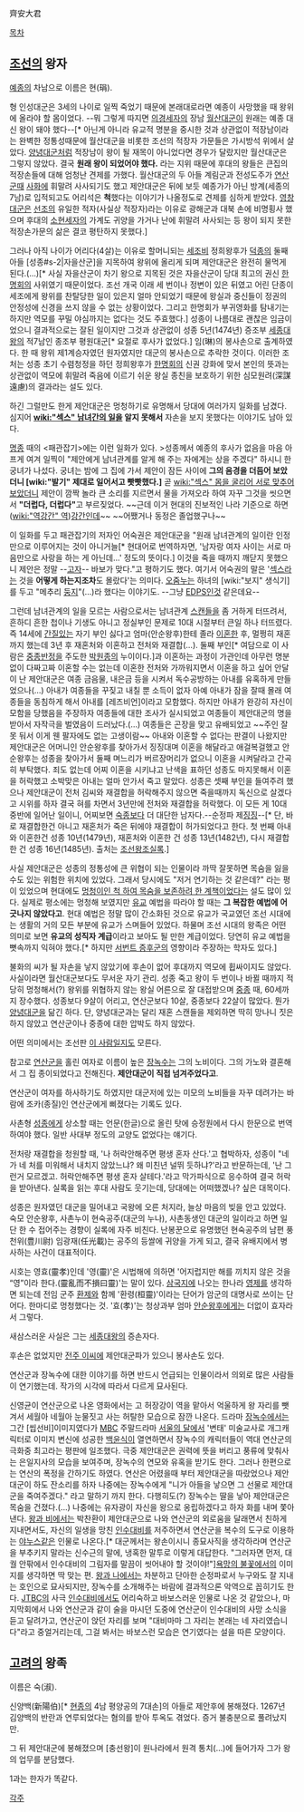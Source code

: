 齊安大君


[[목차]]

== [[조선]]의 왕자 ==
[[예종]]의 차남으로 이름은 현(琄).

형 인성대군은 3세의 나이로 일찍 죽었기 때문에 본래대로라면 예종이 사망했을 때 왕위에 올라야 할 몸이었다. --뭐 그렇게 따지면 [[의경세자]]의 장남 [[월산대군]]이 원래는 예종 대신 왕이 돼야 했다--[* 아닌게 아니라 유교적 명분을 중시한 것과 상관없이 적장남이라는 완벽한 정통성때문에 월산대군을 비롯한 조선의 적장자 가문들은 가시방석 위에서 살았다. [[양녕대군]]처럼 적장남이 왕이 될 재목이 아니었다면 경우가 달랐지만 월산대군은 그렇지 않았다. 결국 '''원래 왕이 되었어야 했다.''' 라는 지위 때문에 후대의 왕들은 큰집의 적장손들에 대해 엄청난 견제를 가했다. 월산대군의 두 아들 계림군과 전성도주가 [[연산군]]때 [[사화]]에 휘말려 사사되기도 했고 제안대군은 뒤에 보듯 예종가가 아닌 방계(세종의 7남)로 입적되고도 어리석은 '''척'''했다는 이야기가 나올정도로 견제를 심하게 받았다. [[영창대군]]은 [[선조]]의 유일한 적자(사실상 적장자)라는 이유로 광해군과 대북 손에 비명횡사 했으며 후대의 [[소현세자]]의 가계도 귀양을 가거나 난에 휘말려 사사되는 등 왕이 되지 못한 적장손가문의 삶은 결코 평탄하지 못했다.]

그러나 아직 나이가 어리다(4살)는 이유로 할머니되는 [[세조(조선)|세조]]비 정희왕후가 [[의경세자|덕종]]의 둘째 아들 [성종#s-2|자을산군]을 지목하여 왕위에 올리게 되며 제안대군은 완전히 물먹게 된다.(...)[* 사실 자을산군이 차기 왕으로 지목된 것은 자을산군이 당대 최고의 권신 [[한명회]]의 사위였기 때문이었다. 조선 개국 이래 세 번이나 정변이 있은 뒤였고 어린 단종이 세조에게 왕위를 찬탈당한 일이 있은지 얼마 안되었기 때문에 왕실과 중신들이 정권의 안정성에 신경을 쓰지 않을 수 없는 상황이었다. 그리고 한명회가 부귀영화를 탐내기는 하지만 역모를 꾸밀 야심까지는 없다는 것도 주효했다.] 성종이 나름대로 괜찮은 임금이었으니 결과적으로는 잘된 일이지만 그것과 상관없이 성종 5년(1474년) 증조부 [[세종대왕]]의 적7남인 종조부 평원대군[* 요절로 후사가 없었다.] 임(琳)의 봉사손으로 출계하였다. 한 때 왕위 제1계승자였던 원자였지만 대군의 봉사손으로 추락한 것이다. 이러한 조처는 성종 초기 수렴청정을 하던 정희왕후가 [[한명회]]의 신권 강화에 맞서 본인의 뜻과는 상관없이 역모에 휘말려 죽음에 이르기 쉬운 왕실 종친을 보호하기 위한 심모원려(深謀遠慮)의 결과라는 설도 있다.

하긴 그럴만도 한게 제안대군은 멍청하기로 유명해서 당대에 여러가지 일화를 남겼다. 심지어 '''[[wiki:"섹스" 남녀간의 일]]을 알지 못해서''' 자손을 보지 못했다는 이야기도 남아 있다.

[[명종]] 때의 <패관잡기>에는 이런 일화가 있다.
>성종께서 예종의 후사가 없음을 마음 아프게 여겨 일찍이 "제안에게 남녀관계를 알게 해 주는 자에게는 상을 주겠다" 하시니 한 궁녀가 나섰다. 궁녀는 밤에 그 집에 가서 제안이 잠든 사이에 '''그의 음경을 더듬어 보았더니 [wiki:"발기" 제대로 일어서고 빳빳했다.]''' 곧 [[wiki:"섹스" 몸을 굴리어 서로 맞추어 보았더니]] 제안이 깜짝 놀라 큰 소리를 지르면서 물을 가져오라 하여 자꾸 그것을 씻으면서 '''"더럽다, 더럽다"'''고 부르짖었다. ~~근데 이거 현대의 진보적인 나라 기준으로 하면 ([[wiki:"역강간" 역]])[[강간]]인데~~ ~~어쨌거나 동정은 졸업했구나~~

이 일화를 두고 패관잡기의 저자인 어숙권은 제안대군을 "원래 남녀관계의 일이란 인정만으로 이루어지는 것이 아니거늘[* 현대어로 번역하자면, '남자랑 여자 사이는 서로 마음만으로 사랑을 하는 게 아닌데...' 정도의 뜻이다.] 이것을 죽을 때까지 깨닫지 못했으니 제안은 정말 --[[고자]]-- 바보가 맞다."고 평하기도 했다. 여기서 어숙권의 말은 '[[섹스]]라는 것을 '''어떻게 하는지조차'''도 몰랐다'는 의미다. [[오줌]]누는 하녀의 [wiki:"보지" 생식기]를 두고 "메추리 [[둥지]]"(...)라 했다는 이야기도. --그냥 [[EDPS]]인것 같은데요--

그런데 남녀관계의 일을 모르는 사람으로서는 남녀관계 [[스캔들]]을 좀 거하게 터뜨려서, 흔하디 흔한 첩이나 기생도 아니고 정실부인 문제로 10대 시절부터 큰일 하나 터뜨렸다. 즉 14세에 [[간질]]있는 자기 부인 싫다고 엄마(안순왕후)한테 졸라 [[이혼]]한 후, 멀쩡히 재혼까지 했는데 3년 후 재혼처와 이혼하고 전처와 재결합(...). 
둘째 부인[* 여담으로 이 사람은 [[중종반정]]을 주도한 [[박원종]]의 누이이다.]과 이혼하는 과정이 가관인데 아무런 명분없이 다짜고짜 이혼할 수는 없는데 이혼한 전처와 가까워지면서 이혼을 하고 싶어 안달이 난 제안대군은 여종 금음물, 내은금 등을 시켜서 독수공방하는 아내를 유혹하게 만들었으나(...) 아내가 여종들을 꾸짖고 내칠 뿐 소득이 없자 아예 아내가 잠을 잘때 몰래 여종들을 동침하게 해서 아내를 [레즈비언]이라고 모함했다. 하지만 아내가 완강히 자신이 모함을 당했음을 주장하자 여종들에 대한 조사가 실시되었고 여종들이 제안대군의 명을 받아서 자작극을 벌였음이 드러났다.(...) 여종들은 곤장을 맞고 유배되었고 ~~주인 잘못 둬서 이게 웬 팔자에도 없는 고생이람~~ 아내와 이혼할 수 없다는 판결이 나왔지만 제안대군은 어머니인 안순왕후를 찾아가서 징징대며 이혼을 해달라고 애걸복걸했고 안순왕후는 성종을 찾아가서 둘째 며느리가 버르장머리가 없으니 이혼을 시켜달라고 간곡히 부탁했다. 죄도 없는데 어찌 이혼을 시키냐고 난색을 표하던 성종도 마지못해서 이혼을 허락했고 소박맞은 아내는 얼마 안가서 죽고 말았다. 
성종은 셋째 부인을 들여주려 했으나 제안대군이 전처 김씨와 재결합을 허락해주지 않으면 죽을때까지 독신으로 살겠다고 시위를 하자 결국 혀를 차면서 3년만에 전처와 재결합을 허락했다. 
이 모든 게 10대 중반에 일어난 일이니, 어찌보면 [[숙종(조선)|숙종]]보다 더 대단한 남자다.--순정파 제[[징징]]--[* 단, 바로 재결합한건 아니고 재혼처가 죽은 뒤에야 재결합이 허가되었다고 한다. 첫 번째 아내와 이혼한건 성종 10년(1479년), 재혼처와 이혼한 건 성종 13년(1482년), 다시 재결합한 건 성종 16년(1485년). 출처는 [[조선왕조실록]].]

사실 제안대군은 성종의 정통성에 큰 위협이 되는 인물이라 까딱 잘못하면 목숨을 잃을 수도 있는 위험한 위치에 있었다. 그래서 당시에도 "저거 연기하는 것 같은데?" 라는 평이 있었으며 현대에도 [[가치부전|멍청이인 척 하여 목숨을 보존하려 한 계책]]이었다는 설도 많이 있다. 실제로 평소에는 멍청해 보였지만 [[유교]] 예법을 따라야 할 때는 '''그 복잡한 예법에 어긋나지 않았다고'''. 현대 예법은 정말 많이 간소화된 것으로 유교가 국교였던 조선 시대에는 생활의 거의 모든 부분에 유교가 스며들어 있었다. 하물며 조선 시대의 왕족은 어떤 의미로 보면 '''유교의 성직자 계급'''이라고 보아도 될 만한 계급이었다. 당연히 유교 예법을 뼛속까지 익혀야 했다.[* 하지만 [[서번트 증후군]]의 영향이라 주장하는 학자도 있다.]  

불화의 씨가 될 자손을 낳지 않았기에 후손이 없어 후대까지 역모에 휩싸이지도 않았다. 사실이라면 월산대군보다도 무서운 자기 관리. 성종 죽고 왕이 두 번이나 바뀔 때까지 적당히 멍청해서(?) 왕위를 위협하지 않는 왕실 어른으로 잘 대접받으며 [[중종]] 때, 60세까지 장수했다. 성종보다 9살이 어리고, 연산군보다 10살, 중종보다 22살이 많았다. 뭔가 [[양녕대군]]을 닮긴 하다. 단, 양녕대군과는 달리 재혼 스캔들을 제외하면 딱히 망나니 짓은 하지 않았고 연산군이나 중종에 대한 압박도 하지 않았다.

어떤 의미에서는 조선판 [[유선(삼국지)#s-1|이 사람]]일지도 모른다.

참고로 [[연산군]]을 홀린 여자로 이름이 높은 [[장녹수]]는 그의 노비이다. 그의 가노와 결혼해서 그 집 종이되었다고 전해진다. '''제안대군이 직접 넘겨주었다고'''.

연산군이 여자를 하사하기도 하였지만 대군저에 있는 미모의 노비들을 자꾸 데려가는 바람에 조카(종질)인 연산군에게 삐졌다는 기록도 있다.

사촌형 [[성종#s-2|성종]]에게 상소할 때는 언문(한글)으로 올린 탓에 승정원에서 다시 한문으로 번역하여야 했다. 일반 사대부 정도의 교양도 없었다는 얘기다.

전처랑 재결합을 청원할 때, '나 허락안해주면 평생 혼자 산다.'고 협박하자, 성종이 "네가 네 처를 미워해서 내치지 않았느냐? 왜 미친년 널뛰 듯하냐?'라고 반문하는데, '난 그런거 모르겠고. 허락안해주면 평생 혼자 살테다.'라고 막가파식으로 응수하여 결국 허락을 받아낸다. 실록을 읽는 후대 사람도 웃기는데, 당대에는 어떠했겠나? 싶은 대목이다.

성종은 원자였던 대군을 밀어내고 국왕에 오른 처지라, 늘상 마음의 빚을 안고 있었다. 숙모 안순왕후, 사촌누이 현숙공주(대군의 누나), 사촌동생인 대군의 일이라고 하면 일단 한 수 접어주는 경향이 실록에 자주 비친다. 난봉꾼으로 유명했던 현숙공주의 남편 풍천위(豊川尉) 임광재(任光載)는 공주의 등쌀에 귀양을 가게 되고, 결국 유배지에서 병사하는 사건이 대표적이다.

시호는 영효(靈孝)인데 '영(靈)'은 시법해에 의하면 '어지럽지만 해를 끼치지 않은 것을 “영”이라 한다.(靈亂而不損曰靈)'는 말이 있다. [[삼국지]]에 나오는 한나라 [[영제]]를 생각하면 되는데 전임 군주 [[환제]]와 함께 '환령(桓靈)'이라는 단어가 암군의 대명사로 쓰이는 단어다. 한마디로 멍청했다는 것. '효(孝)'는 청상과부 엄마 [[안순왕후]]에게는 더없이 효자라서 그렇다.

새삼스러운 사실은 그는 [[세종대왕]]의 증손자다.

후손은 없었지만 [[전주 이씨]]에 제안대군파가 있으니 봉사손도 있다.

연산군과 장녹수에 대한 이야기를 하면 반드시 언급되는 인물이라서 의외로 많은 사람들이 연기했는데. 작가의 시각에 따라서 다르게 묘사된다.

신영균이 연산군으로 나온 영화에서는 고 허장강이 역을 맡아서 억울하게 왕 자리를 뺏겨서 세월아 네월아 눈물짓고 사는 허탈한 모습으로 잠깐 나온다. 드라마 [[장녹수#s-2|장녹수]]에서는 그간 [씹선비]이미지였다가 [[문화방송|MBC]] 주말드라마 [[서울의 달]]에서 '변태' 미술교사로 개그캐릭터로 이미지 변신에 성공한 [[백윤식]]이 열연하면서 장녹수의 캐릭터들이 역대 연산군의 극화중 최고라는 평판에 일조했다. 극중 제안대군은 권력에 뜻을 버리고 풍류에 맞춰사는 은일지사의 모습을 보여주며, 장녹수의 연모와 유혹을 받기도 한다. 그러나 한편으로는 연산의 폭정을 간하기도 하였다. 연산은 어렸을때 부터 제안대군을 따랐었으나 제안대군이 하도 잔소리를 하자 나중에는 장녹수에게 "니가 아들을 낳으면 그 선물로 제안대군을 죽여주겠다." 라고 말하기 까지 한다. 다행히도(?) 장녹수는 딸을 낳아 제안대군은 목숨을 건졌다.(...) 나중에는 유자광이 자신을 왕으로 옹립하겠다고 하자 화를 내며 쫓아낸다. [[왕과 비]]에서는 박찬환이 제안대군으로 나와 연산군의 외로움을 달래면서 친하게 지내면서도, 자신의 일생을 망친 [[인수대비]]를 저주하면서 연산군을 복수의 도구로 이용하는 [[야누스]]같은 인물로 나온다.[* 대군께서는 왕손이시니 종묘사직을 생각하라며 연산군을 부추키지 말라는 신수근의 말에, 냉혹한 말투로 이렇게 대답한다. "그러자면 먼저, 대궐 안팎에서 인수대비의 그림자를 말끔이 씻어내야 할 것이야!"][[욕망의 불꽃]]에서의 이미지를 생각하면 딱 맞는 편. [[왕과 나]]에서는 차분하고 단아한 순정파로서 누구와도 잘 지내는 호인으로 묘사되지만, 장녹수를 소개해주는 바람에 결과적으론 악역으로 꼽히기도 한다.
[[JTBC]]의 사극 [[인수대비]]에서도 어리숙하고 바보스러운 인물로 나온 것 같았으나, 마지막회에서 나와 연산군과 같이 술을 마시던 도중에 연산군이 인수대비의 사망 소식을 듣고 달려가고, 연산군이 앉던 자리를 보며 "대비마마 그 자리는 본래는 네 자리였습니다"라고 중얼거리는데, 그걸 봐서는 바보스런 모습은 연기였다는 설을 따른 모양이다.

== [[고려]]의 왕족 ==
이름은 숙(淑).

신양백(新陽伯)[* [[현종]]의 4남 평양공의 7대손]의 아들로 제안후에 봉해졌다. 1267년 김양백의 반란과 연루되었다는 혐의를 받아 투옥도 겪었다. 증거 불충분으로 풀려났지만.

그 뒤 제안대군에 봉해졌으며 [충선왕]이 원나라에서 원격 통치(...)에 들어가자 그가 왕의 업무를 분담했다.

1과는 한자가 똑같다.

[[각주]]
